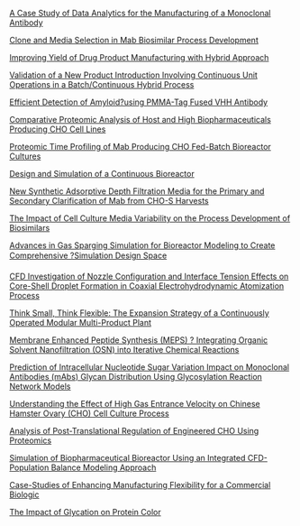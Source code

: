 [A Case Study of Data Analytics for the Manufacturing of a Monoclonal Antibody](https://aiche.confex.com/aiche/2015/webprogram/Paper409106.html)   

[Clone and Media Selection in Mab Biosimilar Process Development](https://aiche.confex.com/aiche/2015/webprogram/Paper428472.html)   

[Improving Yield of Drug Product Manufacturing with Hybrid Approach](https://aiche.confex.com/aiche/2015/webprogram/Paper429799.html)   

[Validation of a New Product Introduction Involving Continuous Unit Operations in a Batch/Continuous Hybrid Process](https://aiche.confex.com/aiche/2015/webprogram/Paper426944.html)   

[Efficient Detection of Amyloid?using PMMA-Tag Fused VHH Antibody](https://aiche.confex.com/aiche/2015/webprogram/Paper405063.html)   

[Comparative Proteomic Analysis of Host and High Biopharmaceuticals Producing CHO Cell Lines](https://aiche.confex.com/aiche/2015/webprogram/Paper425853.html)   

[Proteomic Time Profiling of Mab Producing CHO Fed-Batch Bioreactor Cultures](https://aiche.confex.com/aiche/2015/webprogram/Paper432085.html)   

[Design and Simulation of a Continuous Bioreactor](https://aiche.confex.com/aiche/2015/webprogram/Paper418599.html)   

[New Synthetic Adsorptive Depth Filtration Media for the Primary and Secondary Clarification of Mab from CHO-S Harvests](https://aiche.confex.com/aiche/2015/webprogram/Paper422745.html)   

[The Impact of Cell Culture Media Variability on the Process Development of Biosimilars](https://aiche.confex.com/aiche/2015/webprogram/Paper431560.html)   

[Advances in Gas Sparging Simulation for Bioreactor Modeling to Create Comprehensive ?Simulation Design Space](https://aiche.confex.com/aiche/2015/webprogram/Paper427476.html)   

[CFD Investigation of Nozzle Configuration and Interface Tension Effects on Core-Shell Droplet Formation in Coaxial Electrohydrodynamic Atomization Process](https://aiche.confex.com/aiche/2015/webprogram/Paper421481.html)   

[Think Small, Think Flexible: The Expansion Strategy of a Continuously Operated Modular Multi-Product Plant](https://aiche.confex.com/aiche/2015/webprogram/Paper423627.html)   

[Membrane Enhanced Peptide Synthesis (MEPS) ? Integrating Organic Solvent Nanofiltration (OSN) into Iterative Chemical Reactions](https://aiche.confex.com/aiche/2015/webprogram/Paper410571.html)   

[Prediction of Intracellular Nucleotide Sugar Variation Impact on Monoclonal Antibodies (mAbs) Glycan Distribution Using Glycosylation Reaction Network Models](https://aiche.confex.com/aiche/2015/webprogram/Paper432830.html)   

[Understanding the Effect of High Gas Entrance Velocity on Chinese Hamster Ovary (CHO) Cell Culture Process](https://aiche.confex.com/aiche/2015/webprogram/Paper432527.html)   

[Analysis of Post-Translational Regulation of Engineered CHO Using Proteomics](https://aiche.confex.com/aiche/2015/webprogram/Paper425976.html)   

[Simulation of Biopharmaceutical Bioreactor Using an Integrated CFD-Population Balance Modeling Approach](https://aiche.confex.com/aiche/2015/webprogram/Paper430528.html)   

[Case-Studies of Enhancing Manufacturing Flexibility for a Commercial Biologic](https://aiche.confex.com/aiche/2015/webprogram/Paper420196.html)   

[The Impact of Glycation on Protein Color](https://aiche.confex.com/aiche/2015/webprogram/Paper420830.html)   

